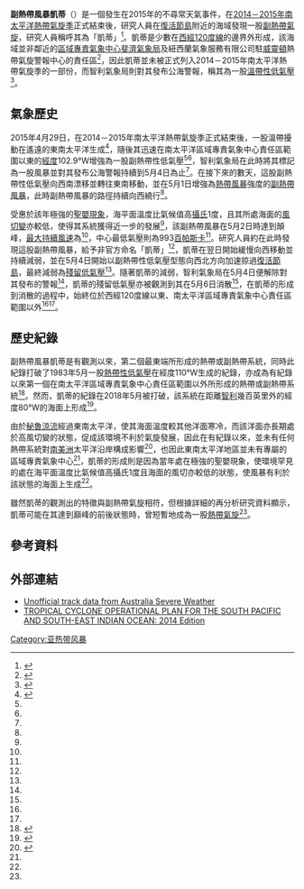 {{noteTA
|G1=Weather
|G2=Typhoon
|G3=TyphoonOld
|G4=USState
|G5=地名
|G6=單位
}}
{{Infobox Hurricane
| Name=副熱帶風暴凱蒂<br />Subtropical Cyclone Katie
| Type=亚热带风暴
| Year=2015
| Basin=SAtl
| Image location=Katie 2015-05-02 2125Z.jpg
| Image name=在5月2日達到巔峰的凱蒂
| Formed=2015年4月29日
| Dissipated=2015年5月6日
| Remnant low=5月4日
| 1-min winds=40
| Pressure=993
| Damages=
| Inflated=
| Fatalities=
| Areas=[[復活節島|復活節島]]
| Hurricane season=非正式[[2014－2015年南太平洋熱帶氣旋季|2014－2015年南太平洋熱帶氣旋季]]
}}
'''副熱帶風暴凱蒂'''（{{lang-en|Subtropical Cyclone Katie}}）是一個發生在2015年的不尋常天氣事件，在[[2014－2015年南太平洋熱帶氣旋季|2014－2015年南太平洋熱帶氣旋季]]正式結束後，研究人員在[[復活節島|復活節島]]附近的海域發現一股[[副熱帶氣旋|副熱帶氣旋]]，研究人員稱呼其為「凱蒂」<ref name="Katie">{{cite web|author=Diamond, Howard J|work=Climate Program Office|publisher=National Oceanic and Atmospheric Administration|date=2015-08-25|accessdate=2017-10-16|title=Review of the 2014/15 Tropical Cyclone Season in the Southwest Pacific Ocean Basin|url=http://cpo.noaa.gov/News/News-Article/ArtMID/6226/ArticleID/476/Review-of-the-201415-Tropical-Cyclone-Season-in-the-Southwest-Pacific-Ocean-Basin|archive-date=2022-02-09|archive-url=https://web.archive.org/web/20220209013837/https://cpo.noaa.gov/News/News-Article/ArtMID/6226/ArticleID/476/Review-of-the-201415-Tropical-Cyclone-Season-in-the-Southwest-Pacific-Ocean-Basin}}</ref>。凱蒂是少數在[[西經120度線|西經120度線]]的邊界外形成，該海域並非鄰近的[[區域專責氣象中心|區域專責氣象中心]][[斐濟氣象局|斐濟氣象局]]及紐西蘭氣象服務有限公司駐[[威靈頓|威靈頓]]熱帶氣旋警報中心的責任區<ref name="SPAC TCOP">{{cite report |title=Tropical Cyclone Operational Plan for the South-East Indian Ocean and the Southern Pacific Ocean 2012 |url=https://www.wmo.int/pages/prog/www/tcp/documents/TCP24_RAVOpPlan_2012.pdf |format=PDF |pages=15–20 |date=November 12, 2012 |author=RA V Tropical Cyclone Committee |access-date=March 29, 2015 |type=Report No. TCP-24 |archive-url=https://www.webcitation.org/6XOpz2PyJ?url=https://www.wmo.int/pages/prog/www/tcp/documents/TCP24_RAVOpPlan_2012.pdf |publisher=World Meteorological Organization |archive-date=2015-03-29 |dead-url=no }}</ref>，因此凱蒂並未被正式列入2014－2015年南太平洋熱帶氣旋季的一部份，而智利氣象局則對其發布公海警報，稱其為一股[[溫帶氣旋|溫帶性低氣壓]]<ref name="2015 climate report">{{cite journal|author1=Blunden, J.|author2=D. S. Arndt|title=State of the Climate in 2015|journal=State of the Climate|publisher=American Meteorological Society|date=October 2016|volume=97|issue=8|pages=149–150|doi=10.1175/2016BAMSStateoftheClimate.1}}</ref>。
==氣象歷史==
{{Storm path|Katie 2015 track.png}}
2015年4月29日，在2014－2015年南太平洋熱帶氣旋季正式結束後，一股溫帶擾動在遙遠的東南太平洋生成<ref name="Katie track">{{cite web|url=http://www.australiasevereweather.com/cyclones/2015/trak1504.htm|title=Monthly Global Tropical Cyclone Tracks April 2015|author=Steve Young|publisher=Australia Severe Weather|date=2015-07-27|accessdate=2017-10-16|archive-date=2018-03-27|archive-url=https://web.archive.org/web/20180327212645/http://www.australiasevereweather.com/cyclones/2015/trak1504.htm|dead-url=no}}</ref>，隨後其迅速在南太平洋區域專責氣象中心責任區範圍以東的[[經度|經度]]102.9°W增強為一股副熱帶性低氣壓<ref name="Katie track" /><ref name="SPAC TCOP" />，智利氣象局在此時將其標記為一股風暴並對其發布公海警報持續到5月4日為止<ref name="2015 climate report" />。在接下來的數天，這股副熱帶性低氣壓向西南漂移並轉往東南移動，並在5月1日增強為[[熱帶風暴|熱帶風暴]]強度的[[副熱帶風暴|副熱帶風暴]]，此時副熱帶風暴的路徑持續向西繞行<ref name="Katie track" />。

受惠於該年極強的[[聖嬰現象|聖嬰現象]]，海平面溫度比氣候值高[[攝氏|攝氏]]1度，且其所處海面的[[風切變|風切變]]亦較低，使得其系統獲得近一步的發展<ref name="Katie" />，該副熱帶風暴在5月2日時達到顛峰，[[最大持續風速|最大持續風速]]為{{convert|72|km/h|m/s kn}}<ref name="Katie track" />，中心最低氣壓則為993[[百帕斯卡|百帕斯卡]]<ref name="2015 climate report" />。研究人員約在此時發現這股副熱帶風暴，給予非官方命名「凱蒂」<ref name="Katie" />，凱蒂在翌日開始緩慢向西移動並持續減弱，並在5月4日開始以副熱帶性低氣壓型態向西北方向加速掠過[[復活節島|復活節島]]，最終減弱為[[後熱帶氣旋|殘留低氣壓]]<ref name="Katie track" />。隨著凱蒂的減弱，智利氣象局在5月4日便解除對其發布的警報<ref name="2015 climate report" />，凱蒂的殘留低氣壓亦被觀測到其在5月6日消散<ref name="2015 climate report" />，在凱蒂的形成到消散的過程中，始終位於西經120度線以東、南太平洋區域專責氣象中心責任區範圍以外<ref name="Katie track" /><ref name="2015 climate report" />。

==歷史紀錄==
副熱帶風暴凱蒂是有觀測以來，第二個最東端所形成的熱帶或副熱帶系統，同時此紀錄打破了1983年5月一股[[熱帶性低氣壓|熱帶性低氣壓]]在經度110°W生成的紀錄，亦成為有紀錄以來第一個在南太平洋區域專責氣象中心責任區範圍以外所形成的熱帶或副熱帶系統<ref name="PEU">{{cite report |title=Pacific ENSO Update — Quarter 1, 1998 |url=http://www.soest.hawaii.edu/MET/Enso/peu/update.dir/Update-1stQtr98.html |volume=4 |issue=1 |website=Pacific ENSO Update |publisher=The Pacific ENSO Applications Climate Centre |archive-url=https://www.webcitation.org/6OWHws1XK?url=http://www.soest.hawaii.edu/MET/Enso/peu/update.dir/Update-1stQtr98.html |archive-date=2014-04-01 |date= |access-date=2020-08-18 |dead-url=no }}</ref>。然而，凱蒂的紀錄在2018年5月被{{le|副熱帶風暴萊西|2017–18 South Pacific cyclone season#Other systems}}打破，該系統在距離[[智利|智利]]幾百英里外的經度80°W的海面上形成<ref>{{cite web|url=https://www.nesdis.noaa.gov/content/rare-subtropical-storm-coast-chile|title=Rare Subtropical Storm off the Coast of Chile|author=John Leslie|publisher=NOAA|date=2018-05-09|accessdate=2018-05-10|archive-date=2021-06-02|archive-url=https://web.archive.org/web/20210602024800/https://www.nesdis.noaa.gov/content/rare-subtropical-storm-coast-chile}}</ref>。

由於[[秘魯涼流|秘魯涼流]]經過東南太平洋，使其海面溫度較其他洋面寒冷，而該洋面亦長期處於高風切變的狀態，促成該環境不利於氣旋發展，因此在有紀錄以來，並未有任何熱帶系統對[[南美洲|南美洲]]太平洋沿岸構成影響<ref name="extremely rare">{{cite web|url=https://weather.com/storms/hurricane/news/2018-05-08-subtropical-cyclone-chile|title=Extremely Rare Southeast Pacific Subtropical Cyclone Forms Off the Chilean Coast|author=Jonathan Belles|website=weather.com|publisher=The Weather Company|date=2018-05-09|accessdate=2019-06-25|archive-date=2022-06-04|archive-url=https://web.archive.org/web/20220604001602/https://weather.com/storms/hurricane/news/2018-05-08-subtropical-cyclone-chile}}</ref>，也因此東南太平洋地區並未有專屬的區域專責氣象中心<ref name="Katie" />，凱蒂的形成則是因為當年處在極強的聖嬰現象，使環境罕見的處在海平面溫度比氣候值高攝氏1度且海面的風切亦較低的狀態，使風暴有利於該狀態的海面上生成<ref name="Katie" />。

雖然凱蒂的觀測出的特徵與副熱帶氣旋相符，但根據詳細的再分析研究資料顯示，凱蒂可能在其達到巔峰的前後狀態時，曾短暫地成為一股[[熱帶氣旋|熱帶氣旋]]<ref name="2015 climate report" />。

==參考資料==
{{reflist|30em}}

==外部連結==
{{Commons category|2015 Southeast Pacific cyclone}}
*[http://www.australiasevereweather.com/cyclones/2015/trak1504.htm Unofficial track data from Australia Severe Weather] {{Wayback|url=http://www.australiasevereweather.com/cyclones/2015/trak1504.htm |date=20180327212645 }}
*[https://www.wmo.int/pages/prog/www/tcp/documents/TCP24_RAVOpPlan_Revised_final.pdf TROPICAL CYCLONE OPERATIONAL PLAN FOR THE SOUTH PACIFIC AND SOUTH-EAST INDIAN OCEAN: 2014 Edition] {{Wayback|url=https://www.wmo.int/pages/prog/www/tcp/documents/TCP24_RAVOpPlan_Revised_final.pdf |date=20201002134107 }}

{{Portalbar|災害|天氣}}

[[Category:亚热带风暴|Category:亚热带风暴]]